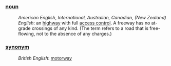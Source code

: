 ===[[noun]]===
:''American English'', ''International, Australian, Canadian, (New Zealand) English'': an [[highway]] with full [[access control]].  A freeway has no at-grade crossings of any kind. (The term refers to a road that is free-flowing, not to the absence of any charges.)
===[[synonym]]===
:''British English'': [[motorway]]